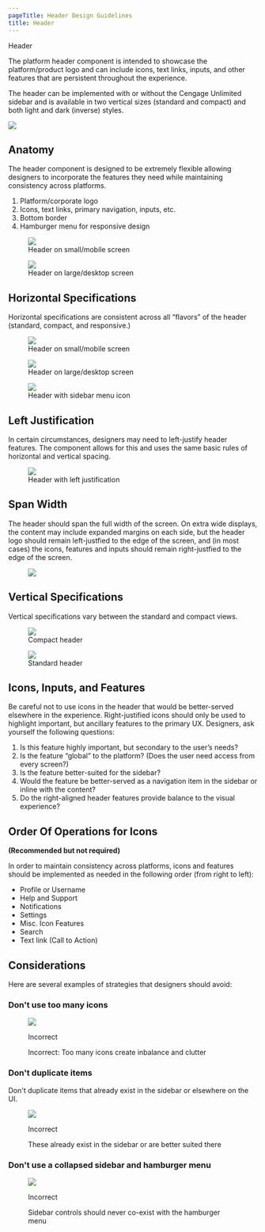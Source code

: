 ```yaml
---
pageTitle: Header Design Guidelines
title: Header
---
```



<DocsHeading to="/patterns/header/" type="design">
  Header
</DocsHeading>

The platform header component is intended to showcase the platform/product logo and can include icons, text links, inputs, and other features that are persistent throughout the experience.

The header can be implemented with or without the Cengage Unlimited sidebar and is available in two vertical sizes (standard and compact) and both light and dark (inverse) styles.

![ ](../../images/header/standard-header.png)

## Anatomy

The header component is designed to be extremely flexible allowing designers to incorporate the features they need while maintaining consistency across platforms.

1. Platform/corporate logo
1. Icons, text links, primary navigation, inputs, etc.
1. Bottom border
1. Hamburger menu for responsive design

<figure>
  <div class="background">
    <img src="../../images/header/anatomy-standard-responsive.png" alt=" " />
  </div>
  <figcaption>Header on small/mobile screen</figcaption>
</figure>

<figure class="with-background">
  <img src="../../images/header/anatomy-standard.png" alt=" " />
  <figcaption>Header on large/desktop screen</figcaption>
</figure>

## Horizontal Specifications

Horizontal specifications are consistent across all “flavors” of the header (standard, compact, and responsive.)

<figure>
  <img src="../../images/header/h-specs-standard-responsive.png" alt=" " />
  <figcaption>Header on small/mobile screen</figcaption>
</figure>

<figure>
  <img src="../../images/header/h-specs-standard.png" alt=" " />
  <figcaption>Header on large/desktop screen</figcaption>
</figure>

<figure>
  <img src="../../images/header/h-specs-standard-with-sidebar.png" alt=" " />
  <figcaption>Header with sidebar menu icon</figcaption>
</figure>

## Left Justification

In certain circumstances, designers may need to left-justify header features. The component allows for this and uses the same basic rules of horizontal and vertical spacing.

<figure>
  <img src="../../images/header/left-justification.png" alt=" " />
  <figcaption>Header with left justification</figcaption>
</figure>

## Span Width

The header should span the full width of the screen. On extra wide displays, the content may include expanded margins on each side, but the header logo should remain left-justfied to the edge of the screen, and (in most cases) the icons, features and inputs should remain right-justfied to the edge of the screen.

<figure>
  <img src="../../images/header/span-width.png" alt=" " />
</figure>

## Vertical Specifications

Vertical specifications vary between the standard and compact views.

<figure>
  <img src="../../images/header/v-specs-compact.png" alt=" " />
  <figcaption>Compact header</figcaption>
</figure>

<figure>
  <img src="../../images/header/v-specs-standard.png" alt=" " />
  <figcaption>Standard header</figcaption>
</figure>

## Icons, Inputs, and Features

Be careful not to use icons in the header that would be better-served elsewhere in the experience. Right-justified icons should only be used to highlight important, but ancillary features to the primary UX. Designers, ask yourself the following questions:

1. Is this feature highly important, but secondary to the user’s needs?
2. Is the feature “global” to the platform? (Does the user need access from every screen?)
3. Is the feature better-suited for the sidebar?
4. Would the feature be better-served as a navigation item in the sidebar or inline with the content?
5. Do the right-aligned header features provide balance to the visual experience?

## Order Of Operations for Icons

**(Recommended but not required)**

In order to maintain consistency across platforms, icons and features should be implemented as needed in the following order (from right to left):

- Profile or Username
- Help and Support
- Notifications
- Settings
- Misc. Icon Features
- Search
- Text link (Call to Action)

## Considerations

Here are several examples of strategies that designers should avoid:

### Don't use too many icons

<figure>
  <img src="../../images/header/too-many-icons.png" alt=" " />
  <figcaption>
    <p class="title title-incorrect">Incorrect</p>
    <p>Incorrect: Too many icons create inbalance and clutter</p>
  </figcaption>
</figure>

### Don't duplicate items

Don't duplicate items that already exist in the sidebar or elsewhere on the UI.

<figure>
  <img src="../../images/header/duplicate-sidebar.png" alt=" " />
  <figcaption>
    <p class="title title-incorrect">Incorrect</p>
    <p>These already exist in the sidebar or are better suited there</p>
  </figcaption>
</figure>

### Don't use a collapsed sidebar and hamburger menu

<figure>
  <img src="../../images/header/sidebar-and-hamburger.png" alt=" " />
  <figcaption>
    <p class="title title-incorrect">Incorrect</p>
    <p>Sidebar controls should never co-exist with the hamburger menu</p>
  </figcaption>
</figure>
